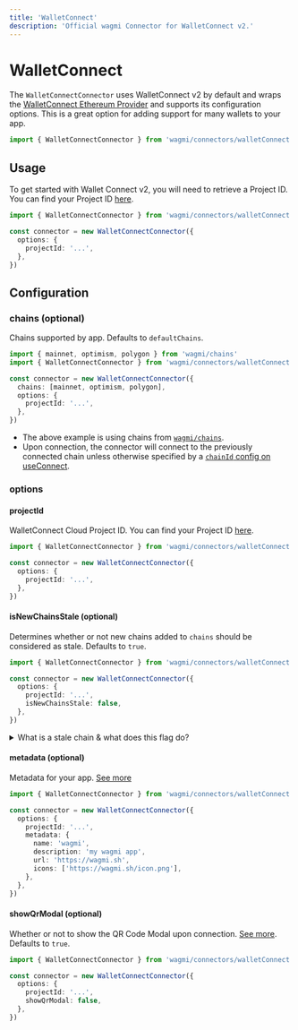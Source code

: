 ```yaml
---
title: 'WalletConnect'
description: 'Official wagmi Connector for WalletConnect v2.'
---
```


# WalletConnect

The `WalletConnectConnector` uses WalletConnect v2 by default and wraps the [WalletConnect Ethereum Provider](https://walletconnect.com) and supports its configuration options. This is a great option for adding support for many wallets to your app.

```ts
import { WalletConnectConnector } from 'wagmi/connectors/walletConnect'
```

## Usage

To get started with Wallet Connect v2, you will need to retrieve a Project ID. You can find your Project ID [here](https://cloud.walletconnect.com/sign-in).

```ts
import { WalletConnectConnector } from 'wagmi/connectors/walletConnect'

const connector = new WalletConnectConnector({
  options: {
    projectId: '...',
  },
})
```

## Configuration

### chains (optional)

Chains supported by app. Defaults to `defaultChains`.

```ts {5}
import { mainnet, optimism, polygon } from 'wagmi/chains'
import { WalletConnectConnector } from 'wagmi/connectors/walletConnect'

const connector = new WalletConnectConnector({
  chains: [mainnet, optimism, polygon],
  options: {
    projectId: '...',
  },
})
```

- The above example is using chains from [`wagmi/chains`](/react/chains#wagmichains).
- Upon connection, the connector will connect to the previously connected chain unless otherwise specified by a [`chainId` config on useConnect](/react/hooks/useConnect#chainid-optional).

### options

#### projectId

WalletConnect Cloud Project ID. You can find your Project ID [here](https://cloud.walletconnect.com/sign-in).

```ts {5}
import { WalletConnectConnector } from 'wagmi/connectors/walletConnect'

const connector = new WalletConnectConnector({
  options: {
    projectId: '...',
  },
})
```

#### isNewChainsStale (optional)

Determines whether or not new chains added to `chains` should be considered as stale. Defaults to `true`.

```ts {6}
import { WalletConnectConnector } from 'wagmi/connectors/walletConnect'

const connector = new WalletConnectConnector({
  options: {
    projectId: '...',
    isNewChainsStale: false,
  },
})
```

<details>
  <summary>What is a stale chain & what does this flag do?</summary>

If a new chain is added to your previously existing `chains`, this flag
will determine if that chain should be considered as stale. A stale chain is a chain that
WalletConnect has yet to establish a relationship with (ie. the user has not approved or
rejected the chain).

Preface: Whereas WalletConnect v1 supported dynamic chain switching, WalletConnect v2 requires
the user to pre-approve a set of chains up-front. This comes with consequent UX nuances (see below) when
a user tries to switch to a chain that they have not approved.

This flag mainly affects the behavior when a wallet does not support dynamic chain authorization
with WalletConnect v2.

If `true` (default), the new chain will be treated as a stale chain. If the user
has yet to establish a relationship (approved/rejected) with this chain in their WalletConnect
session, the connector will disconnect upon the dapp auto-connecting, and the user will have to
reconnect to the dapp (revalidate the chain) in order to approve the newly added chain.
This is the default behavior to avoid an unexpected error upon switching chains which may
be a confusing user experience (ie. the user will not know they have to reconnect
unless the dapp handles these types of errors).

If `false`, the new chain will be treated as a validated chain. This means that if the user
has yet to establish a relationship with the chain in their WalletConnect session, wagmi will successfully
auto-connect the user. This comes with the trade-off that the connector will throw an error
when attempting to switch to the unapproved chain. This may be useful in cases where a dapp constantly
modifies their configured chains, and they do not want to disconnect the user upon
auto-connecting. If the user decides to switch to the unapproved chain, it is important that the
dapp handles this error and prompts the user to reconnect to the dapp in order to approve
the newly added chain.

</details>

#### metadata (optional)

Metadata for your app. [See more](https://docs.walletconnect.com/2.0/advanced/providers/ethereum#initialization)

```ts {6-11}
import { WalletConnectConnector } from 'wagmi/connectors/walletConnect'

const connector = new WalletConnectConnector({
  options: {
    projectId: '...',
    metadata: {
      name: 'wagmi',
      description: 'my wagmi app',
      url: 'https://wagmi.sh',
      icons: ['https://wagmi.sh/icon.png'],
    },
  },
})
```

#### showQrModal (optional)

Whether or not to show the QR Code Modal upon connection. [See more](https://docs.walletconnect.com/2.0/advanced/providers/ethereum#initialization). Defaults to `true`.

```ts {6}
import { WalletConnectConnector } from 'wagmi/connectors/walletConnect'

const connector = new WalletConnectConnector({
  options: {
    projectId: '...',
    showQrModal: false,
  },
})
```
